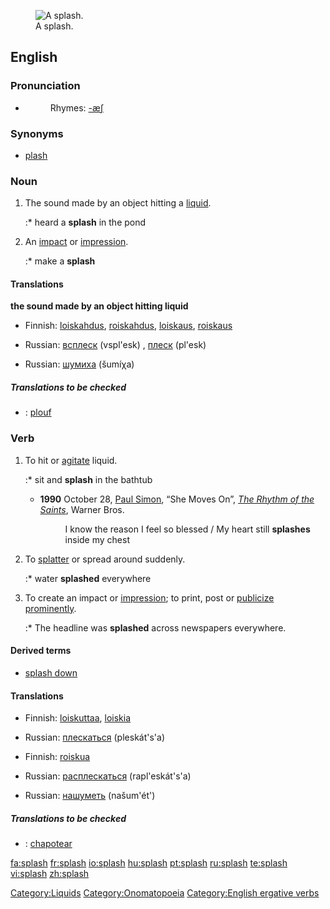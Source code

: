 {{wikipedia}}
[[Image:2006-02-13_Drop-impact.jpg|thumb|right|A splash.]]
==English==

===Pronunciation===

*{{audio|en-us-splash.ogg|Audio (US)}}
*:Rhymes: [[Rhymes:English:-æʃ|-æʃ]]

===Synonyms===
*[[plash]]

===Noun===
{{en-noun|es}}

# {{onomatopoeia}} The sound made by an object hitting a [[liquid]].
#:* heard a '''splash''' in the pond
# An [[impact]] or [[impression]].
#:* make a '''splash'''

====Translations====
'''the sound made by an object hitting liquid'''
{{trans-top|The sound made by an object hitting a liquid}}
*Finnish: [[loiskahdus]], [[roiskahdus]], [[loiskaus]], [[roiskaus]]
{{trans-mid}}
*Russian: [[всплеск]] (vspl'esk) {{m}}, [[плеск]] (pl'esk) {{m}}
{{trans-bottom}}

{{trans-top|An impact or impression}}
{{trans-mid}}
*Russian: [[шумиха]] (šumíχa) {{f}}
{{trans-bottom}}

=====Translations to be checked=====
{{checktrans}}
{{top}}
*{{ttbc|French}}: [[plouf]]
{{mid}}
{{bottom}}

===Verb===
{{en-verb|splash|es}}

# To hit or [[agitate]] liquid.
#:* sit and '''splash''' in the bathtub
#*'''1990''' October 28, [[w:Paul Simon|Paul Simon]], “She Moves On”, ''[[w:The Rhythm of the Saints|The Rhythm of the Saints]]'', Warner Bros.
#*: I know the reason I feel so blessed / My heart still '''splashes''' inside my chest
# To [[splatter]] or spread around suddenly.
#:* water '''splashed''' everywhere
# To  create an impact or [[impression]]; to print, post or [[publicize]] [[prominent]]ly.
#:* The headline was '''splashed''' across newspapers everywhere.

====Derived terms====
* [[splash down]]

====Translations====
{{trans-top|To hit or agitate liquid}}
*Finnish: [[loiskuttaa]], [[loiskia]]
{{trans-mid}}
*Russian: [[плескаться]] (pleskát's'a) {{impf}}
{{trans-bottom}}

{{trans-top|To splatter or spread around suddenly}}
*Finnish: [[roiskua]]
{{trans-mid}}
*Russian: [[расплескаться]] (rapl'eskát's'a) {{pf}}
{{trans-bottom}}

{{trans-top|To create an impact or impression}}
{{trans-mid}}
*Russian: [[нашуметь]] (našum'ét') {{pf}}
{{trans-bottom}}

=====Translations to be checked=====
{{checktrans}}
{{top}}
*{{ttbc|Spanish}}: [[chapotear]]
{{mid}}
{{bottom}}

[[Category:Liquids]]
[[Category:Onomatopoeia]]
[[Category:English ergative verbs]]

[[fa:splash]]
[[fr:splash]]
[[io:splash]]
[[hu:splash]]
[[pt:splash]]
[[ru:splash]]
[[te:splash]]
[[vi:splash]]
[[zh:splash]]